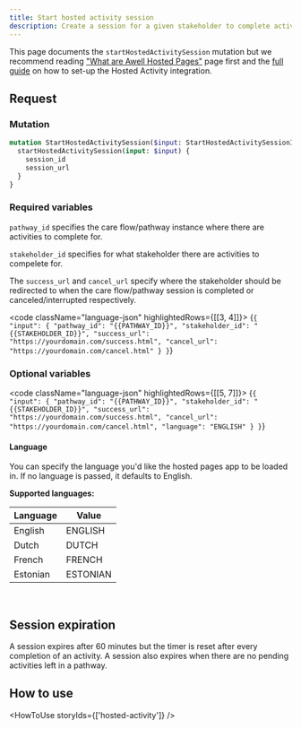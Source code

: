 ```yaml
---
title: Start hosted activity session
description: Create a session for a given stakeholder to complete activities via the Awell Hosted Activity page
---
```


This page documents the `startHostedActivitySession` mutation but we recommend reading ["What are Awell Hosted Pages"](/awell-orchestration/docs/activities/awell-hosted-pages/what-are-awell-hosted-pages) page first and the [full guide](/awell-orchestration/docs/activities/awell-hosted-pages/hosted-activity-guide) on how to set-up the Hosted Activity integration.

## Request

### Mutation

```graphql
mutation StartHostedActivitySession($input: StartHostedActivitySessionInput!) {
  startHostedActivitySession(input: $input) {
    session_id
    session_url
  }
}
```

### Required variables

`pathway_id` specifies the care flow/pathway instance where there are activities to complete for.

`stakeholder_id` specifies for what stakeholder there are activities to compelete for.

The `success_url` and `cancel_url` specify where the stakeholder should be redirected to when the care flow/pathway session is completed or canceled/interrupted respectively.

<code className="language-json" highlightedRows={[[3, 4]]}>
  {`
{
  "input": {
    "pathway_id": "{{PATHWAY_ID}}",
    "stakeholder_id": "{{STAKEHOLDER_ID}}",
    "success_url": "https://yourdomain.com/success.html",
    "cancel_url": "https://yourdomain.com/cancel.html"
  }
}
`}
</code>

### Optional variables

<code className="language-json" highlightedRows={[[5, 7]]}>
  {`
{
  "input": {
    "pathway_id": "{{PATHWAY_ID}}",
    "stakeholder_id": "{{STAKEHOLDER_ID}}",
    "success_url": "https://yourdomain.com/success.html",
    "cancel_url": "https://yourdomain.com/cancel.html",
    "language": "ENGLISH"
  }
}
`}
</code>
<br />

#### Language

You can specify the language you'd like the hosted pages app to be loaded in. If no language is passed, it defaults to English.

**Supported languages:**

<div className="table-wrapper">
  <table>
    <thead>
      <tr>
        <th>Language</th>
        <th>Value</th>
      </tr>
    </thead>
    <tbody>
      <tr>
        <td>English</td>
        <td>ENGLISH</td>
      </tr>
      <tr>
        <td>Dutch</td>
        <td>DUTCH</td>
      </tr>
      <tr>
        <td>French</td>
        <td>FRENCH</td>
      </tr>
      <tr>
        <td>Estonian</td>
        <td>ESTONIAN</td>
      </tr>
    </tbody>
  </table>
</div>

<br />

## Session expiration

A session expires after 60 minutes but the timer is reset after every completion of an activity. A session also expires when there are no pending activities left in a pathway.

## How to use

<HowToUse storyIds={['hosted-activity']} />
